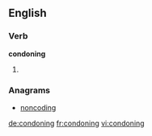 
==English==

===Verb===
'''condoning'''

# {{present participle of|[[condone]]}}

===Anagrams===
* [[noncoding#English|noncoding]]

[[de:condoning]]
[[fr:condoning]]
[[vi:condoning]]